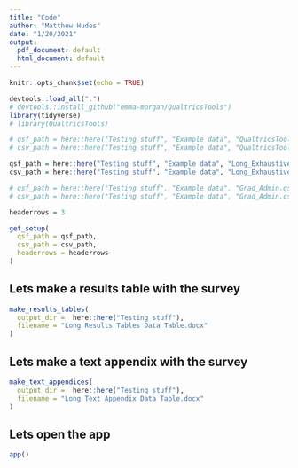 ```yaml
---
title: "Code"
author: "Matthew Hudes"
date: "1/20/2021"
output:
  pdf_document: default
  html_document: default
---
```


```r
knitr::opts_chunk$set(echo = TRUE)
```


```r
devtools::load_all(".")
# devtools::install_github("emma-morgan/QualtricsTools")
library(tidyverse)
# library(QualtricsTools)

# qsf_path = here::here("Testing stuff", "Example data", "QualtricsTools_Sample_Survey_Winter2021.qsf")
# csv_path = here::here("Testing stuff", "Example data", "QualtricsTools+Sample+Survey+Winter2021_January+23,+2021_14.59_DataTable.csv")

qsf_path = here::here("Testing stuff", "Example data", "Long_Exhaustive_Sample_Survey.qsf")
csv_path = here::here("Testing stuff", "Example data", "Long_Exhaustive_Sample_Survey_January+29,+2021_10.20_DataTable.csv")

# qsf_path = here::here("Testing stuff", "Example data", "Grad_Admin.qsf")
# csv_path = here::here("Testing stuff", "Example data", "Grad_Admin.csv")

headerrows = 3

get_setup(
  qsf_path = qsf_path,
  csv_path = csv_path,
  headerrows = headerrows
)
```


## Lets make a results table with the survey

```r

make_results_tables(
  output_dir =  here::here("Testing stuff"),
  filename = "Long Results Tables Data Table.docx"
)


```



## Lets make a text appendix with the survey

```r

make_text_appendices(
  output_dir =  here::here("Testing stuff"),
  filename = "Long Text Appendix Data Table.docx"
)


```





## Lets open the app

```r

app()

```


